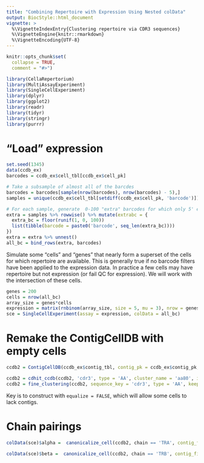 ```yaml
---
title: "Combining Repertoire with Expression Using Nested colData"
output: BiocStyle::html_document
vignette: >
  %\VignetteIndexEntry{Clustering repertoire via CDR3 sequences}
  %\VignetteEngine{knitr::rmarkdown}
  %\VignetteEncoding{UTF-8}
---
```


```r
knitr::opts_chunk$set(
  collapse = TRUE,
  comment = "#>")
```

```r
library(CellaRepertorium)
library(MultiAssayExperiment)
library(SingleCellExperiment)
library(dplyr)
library(ggplot2)
library(readr)
library(tidyr)
library(stringr)
library(purrr)
```


# "Load" expression

```r
set.seed(1345)
data(ccdb_ex)
barcodes = ccdb_ex$cell_tbl[ccdb_ex$cell_pk]

# Take a subsample of almost all of the barcdes
barcodes = barcodes[sample(nrow(barcodes), nrow(barcodes) - 5),]
samples = unique(ccdb_ex$cell_tbl[setdiff(ccdb_ex$cell_pk, 'barcode')])

# For each sample, generate  0-100 "extra" barcodes for which only 5' expression is recovered
extra = samples %>% rowwise() %>% mutate(extrabc = {
  extra_bc = floor(runif(1, 0, 100))
  list(tibble(barcode = paste0('barcode', seq_len(extra_bc))))
}) 
extra = extra %>% unnest()
all_bc = bind_rows(extra, barcodes)

```

Simulate some "cells" and "genes" that nearly form a superset of the cells for which repertoire are available.  This is generally true if no barcode filters have been applied to the expression data. In practice a few cells may have repertoire but not expression (or fail QC for expression). We will work with the intersection of these cells. 

```r
genes = 200
cells = nrow(all_bc)
array_size = genes*cells
expression = matrix(rnbinom(array_size, size = 5, mu = 3), nrow = genes, ncol = cells)
sce = SingleCellExperiment(assay = expression, colData = all_bc)
```

# Remake the ContigCellDB with empty cells

```r
ccdb2 = ContigCellDB(ccdb_ex$contig_tbl, contig_pk = ccdb_ex$contig_pk, cell_tbl = colData(sce), cell_pk = ccdb_ex$cell_pk, equalize = FALSE)

ccdb2 = cdhit_ccdb(ccdb2, 'cdr3', type = 'AA', cluster_name = 'aa80', identity = .8)
ccdb2 = fine_clustering(ccdb2, sequence_key = 'cdr3', type = 'AA', keep_clustering_details = FALSE)

```

Key is to construct with `equalize = FALSE`, which will allow some cells to lack contigs.


# Chain pairings

```r
colData(sce)$alpha =  canonicalize_cell(ccdb2, chain == 'TRA', contig_fields = c('chain', 'v_gene','d_gene', 'j_gene', 'AA97'))

colData(sce)$beta =  canonicalize_cell(ccdb2, chain == 'TRB', contig_fields = c('chain', 'v_gene','d_gene', 'j_gene', 'AA97'))

```

